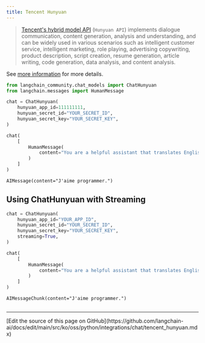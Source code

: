 ```yaml
---
title: Tencent Hunyuan
---
```


>[Tencent's hybrid model API](https://cloud.tencent.com/document/product/1729) (`Hunyuan API`)
> implements dialogue communication, content generation,
> analysis and understanding, and can be widely used in various scenarios such as intelligent
> customer service, intelligent marketing, role playing, advertising copywriting, product description,
> script creation, resume generation, article writing, code generation, data analysis, and content
> analysis.

See [more information](https://cloud.tencent.com/document/product/1729) for more details.

```python
from langchain_community.chat_models import ChatHunyuan
from langchain.messages import HumanMessage
```

```python
chat = ChatHunyuan(
    hunyuan_app_id=111111111,
    hunyuan_secret_id="YOUR_SECRET_ID",
    hunyuan_secret_key="YOUR_SECRET_KEY",
)
```

```python
chat(
    [
        HumanMessage(
            content="You are a helpful assistant that translates English to French.Translate this sentence from English to French. I love programming."
        )
    ]
)
```

```output
AIMessage(content="J'aime programmer.")
```

## Using ChatHunyuan with Streaming

```python
chat = ChatHunyuan(
    hunyuan_app_id="YOUR_APP_ID",
    hunyuan_secret_id="YOUR_SECRET_ID",
    hunyuan_secret_key="YOUR_SECRET_KEY",
    streaming=True,
)
```

```python
chat(
    [
        HumanMessage(
            content="You are a helpful assistant that translates English to French.Translate this sentence from English to French. I love programming."
        )
    ]
)
```

```output
AIMessageChunk(content="J'aime programmer.")
```

```python

```

---

<Callout icon="pen-to-square" iconType="regular">
  [Edit the source of this page on GitHub](https://github.com/langchain-ai/docs/edit/main/src/ko/oss/python/integrations/chat/tencent_hunyuan.mdx)
</Callout>
